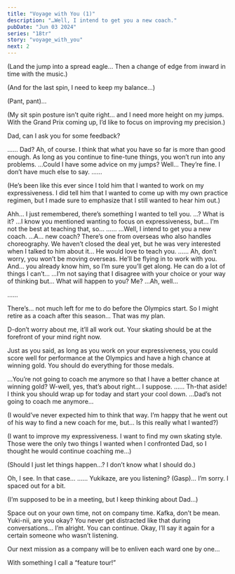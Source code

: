```yaml
---
title: "Voyage with You (1)"
description: "…Well, I intend to get you a new coach."
pubDate: "Jun 03 2024"
series: "18tr"
story: "voyage_with_you"
next: 2
---
```



<Location name="Kamina Ice Arena"/>

<Bubble character="Yukikaze">
(Land the jump into a spread eagle… Then a change of edge from inward in time with the music.)

(And for the last spin, I need to keep my balance…)

(Pant, pant)…

(My sit spin posture isn’t quite right… and I need more height on my jumps. With the Grand Prix coming up, I’d like to focus on improving my precision.)

Dad, can I ask you for some feedback?
</Bubble>

<Bubble character="Sadayuki">
……
</Bubble>

<Bubble character="Yukikaze">
Dad?
</Bubble>

<Bubble character="Sadayuki">
Ah, of course. I think that what you have so far is more than good enough. As long as you continue to fine-tune things, you won’t run into any problems.
</Bubble>

<Bubble character="Yukikaze">
…Could I have some advice on my jumps?
</Bubble>

<Bubble character="Sadayuki">
Well… They’re fine. I don’t have much else to say.
</Bubble>

<Bubble character="Yukikaze">
……

(He’s been like this ever since I told him that I wanted to work on my expressiveness. I did tell him that I wanted to come up with my own practice regimen, but I made sure to emphasize that I still wanted to hear him out.)
</Bubble>

<Bubble character="Sadayuki">
Ahh… I just remembered, there’s something I wanted to tell you.
</Bubble>

<Bubble character="Yukikaze">
…? What is it?
</Bubble>

<Bubble character="Sadayuki">
…I know you mentioned wanting to focus on expressiveness, but… I’m not the best at teaching that, so…
</Bubble>

<Bubble character="Yukikaze">
……
</Bubble>

<Bubble character="Sadayuki">
…Well, I intend to get you a new coach.
</Bubble>

<Bubble character="Yukikaze">
…A… new coach?
</Bubble>

<Bubble character="Sadayuki">
There’s one from overseas who also handles choreography. We haven’t closed the deal yet, but he was very interested when I talked to him about it… He would love to teach you.
</Bubble>

<Bubble character="Yukikaze">
……
</Bubble>

<Bubble character="Sadayuki">
Ah, don’t worry, you won’t be moving overseas. He’ll be flying in to work with you. And… you already know him, so I’m sure you’ll get along. He can do a lot of things I can’t…
</Bubble>

<Bubble character="Yukikaze">
…I’m not saying that I disagree with your choice or your way of thinking but… What will happen to you?
</Bubble>

<Bubble character="Sadayuki">
Me? …Ah, well…

……

There’s… not much left for me to do before the Olympics start. So I might retire as a coach after this season… That was my plan.

D-don’t worry about me, it’ll all work out. Your skating should be at the forefront of your mind right now.

Just as you said, as long as you work on your expressiveness, you could score well for performance at the Olympics and have a high chance at winning gold. You should do everything for those medals.
</Bubble>

<Bubble character="Yukikaze">
…You’re not going to coach me anymore so that I have a better chance at winning gold?
</Bubble>

<Bubble character="Sadayuki">
W-well, yes, that’s about right… I suppose.
</Bubble>

<Bubble character="Yukikaze">
……
</Bubble>

<Bubble character="Sadayuki">
Th-that aside! I think you should wrap up for today and start your cool down.
</Bubble>

<Bubble character="Yukikaze">
…Dad’s not going to coach me anymore…

(I would’ve never expected him to think that way. I’m happy that he went out of his way to find a new coach for me, but… Is this really what I wanted?)

(I want to improve my expressiveness. I want to find my own skating style. Those were the only two things I wanted when I confronted Dad, so I thought he would continue coaching me…)

(Should I just let things happen…? I don’t know what I should do.)
</Bubble>

<Location name="HAMA Tours - Meeting Space"/>

<Bubble character="Kafka">
Oh, I see. In that case…
</Bubble>

<Bubble character="Yukikaze">
……
</Bubble>

<Bubble character="Kafka">
Yukikaze, are you listening?
</Bubble>

<Bubble character="Yukikaze">
(Gasp)… I’m sorry. I spaced out for a bit.

(I’m supposed to be in a meeting, but I keep thinking about Dad…)
</Bubble>

<Bubble character="Kafka">
Space out on your own time, not on company time.
</Bubble>

<Bubble mc>
Kafka, don’t be mean. Yuki-nii, are you okay? You never get distracted like that during conversations…
</Bubble>

<Bubble character="Yukikaze">
I’m alright. You can continue.
</Bubble>

<Bubble character="Kafka">
Okay, I’ll say it again for a certain someone who wasn’t listening.

Our next mission as a company will be to enliven each ward one by one…

With something I call a “feature tour!”
</Bubble>
